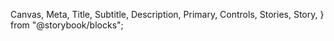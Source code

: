   Canvas,
  Meta,
  Title,
  Subtitle,
  Description,
  Primary,
  Controls,
  Stories,
  Story,
} from "@storybook/blocks";


<Meta of={InputFeedbackStories} />
<Title />

`import { InputFeedback } from '@nds_core/nds'`

### PROPS & METHODS

<Controls />

### Standalone usage
While its primary use is to facilitate feedback states for other form components such as Input, you may use it standalone.

<Canvas of={InputFeedbackStories.Standalone} />

### Advanced use with form components

Passing a function that returns an InputFeedback to the helper prop of form components gives you more control over the contents of the InputFeedback component by giving you access to the feedback state of the form field and the current value.

As an example, enter a value into the field below, then click away to lose focus. If you enter less than the 16 character minimum the helper will show as an error. Enter 16 or more characters to receive the success feedback.